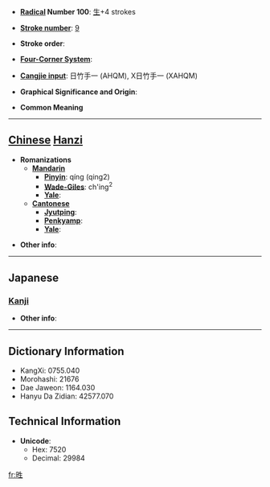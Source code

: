 * '''[[Wiktionary:Chinese radical index| Radical]] Number 100''': [[Wiktionary:Chinese radical index 生|生]]+4 strokes

* '''[[Wiktionary:Chinese total strokes index|Stroke number]]''': [[Wiktionary:Chinese total strokes index 9|9]]

* '''Stroke order''': 

* '''[[Wiktionary:Chinese four corner index|Four-Corner System]]''': 

* '''[[Wiktionary:Chinese Cangjie index|Cangjie input]]''': 日竹手一 (AHQM), X日竹手一 (XAHQM)

* '''Graphical Significance and Origin''': 

* '''Common Meaning'''

----

== [[Chinese]] [[Hanzi]] ==

* '''Romanizations'''
** '''[[Mandarin]]'''
*** '''[[Pinyin]]''': qíng (qing2)
*** '''[[Wade-Giles]]''': ch'ing<sup>2</sup>
*** '''[[Yale]]''': 
** '''[[Cantonese]]'''
*** '''[[Jyutping]]''':
*** '''[[Penkyamp]]''': 
*** '''[[Yale]]''': 

* '''Other info''': 

----

==Japanese==
===[[Kanji]]===
{{kanji|on readings=[[せい]] (sei)
|kun readings=
}}

* '''Other info''':  

----

== Dictionary Information ==

* KangXi: 0755.040
* Morohashi: 21676
* Dae Jaweon: 1164.030
* Hanyu Da Zidian: 42577.070

== Technical Information ==

* '''Unicode''':
** Hex: 7520
** Decimal: 29984

[[fr:甠]]